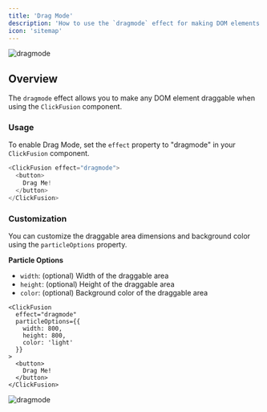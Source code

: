 ---
title: 'Drag Mode'
description: 'How to use the `dragmode` effect for making DOM elements draggable'
icon: 'sitemap'
---

<img
  className="block"
  src="/images/dragmode.gif"
  alt="dragmode"
/>

## Overview

The `dragmode` effect allows you to make any DOM element draggable when using the `ClickFusion` component.

### Usage

To enable Drag Mode, set the `effect` property to "dragmode" in your `ClickFusion` component.

```ts
<ClickFusion effect="dragmode">
  <button>
    Drag Me!
  </button>
</ClickFusion>
```

### Customization

You can customize the draggable area dimensions and background color using the `particleOptions` property.

**Particle Options**

- `width`: (optional) Width of the draggable area
- `height`: (optional) Height of the draggable area
- `color`: (optional) Background color of the draggable area

```tsx
<ClickFusion 
  effect="dragmode"
  particleOptions={{
    width: 800,
    height: 800,
    color: 'light'
  }}
>
  <button>
    Drag Me!
  </button>
</ClickFusion>
```

<Frame caption="Custom dragmode in Action">
<img
  className="block"
  src="/images/dragmode.gif"
  alt="dragmode"
/>
</Frame>
